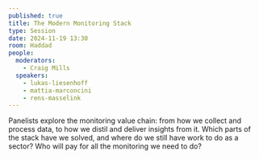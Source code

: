 ```yaml
---
published: true
title: The Modern Monitoring Stack
type: Session
date: 2024-11-19 13:30
room: Haddad
people:
  moderators:
    - Craig Mills
  speakers:
    - lukas-liesenhoff
    - mattia-marconcini
    - rens-masselink
---
```

Panelists explore the monitoring value chain: from how we collect and process data, to how we distil and deliver insights from it. Which parts of the stack have we solved, and where do we still have work to do as a sector? Who will pay for all the monitoring we need to do?